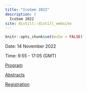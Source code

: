 ```yaml
---
title: "IcoSem 2022"
description: |
  IcoSem 2022
site: distill::distill_website
---
```


```r
knitr::opts_chunk$set(echo = FALSE)
```

Date: 14 November 2022

Time: 9:55 - 17:05 (GMT)

[Program](IcoSem2022_program.pdf)

[Abstracts](IcoSem2022_abstracts.pdf)

[Registration](https://forms.gle/iAZLuqZAvyNR6MAMA)

